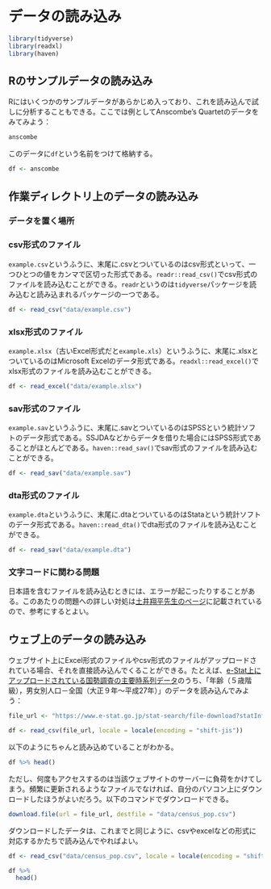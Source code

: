 # データの読み込み {#import}

```r
library(tidyverse)
library(readxl)
library(haven)
```

## Rのサンプルデータの読み込み

Rにはいくつかのサンプルデータがあらかじめ入っており、これを読み込んで試しに分析することもできる。ここでは例としてAnscombe's Quartetのデータをみてみよう：

```r
anscombe
```

このデータに`df`という名前をつけて格納する。

```r
df <- anscombe
```

## 作業ディレクトリ上のデータの読み込み

### データを置く場所

### csv形式のファイル

`example.csv`というふうに、末尾に.csvとついているのはcsv形式といって、一つひとつの値をカンマで区切った形式である。`readr::read_csv()`でcsv形式のファイルを読み込むことができる。`readr`というのは`tidyverse`パッケージを読み込むと読み込まれるパッケージの一つである。

```r
df <- read_csv("data/example.csv")
```

### xlsx形式のファイル

`example.xlsx`（古いExcel形式だと`example.xls`）というふうに、末尾に.xlsxとついているのはMicrosoft Excelのデータ形式である。`readxl::read_excel()`でxlsx形式のファイルを読み込むことができる。

```r
df <- read_excel("data/example.xlsx")
```

### sav形式のファイル

`example.sav`というふうに、末尾に.savとついているのはSPSSという統計ソフトのデータ形式である。SSJDAなどからデータを借りた場合にはSPSS形式であることがほとんどである。`haven::read_sav()`でsav形式のファイルを読み込むことができる。

```r
df <- read_sav("data/example.sav")
```

### dta形式のファイル

`example.dta`というふうに、末尾に.dtaとついているのはStataという統計ソフトのデータ形式である。`haven::read_dta()`でdta形式のファイルを読み込むことができる。

```r
df <- read_sav("data/example.dta")
```

### 文字コードに関わる問題

日本語を含むファイルを読み込むときには、エラーが起こったりすることがある。このあたりの問題への詳しい対処は[土井翔平先生のページ](https://shohei-doi.github.io/quant_polisci/encoding-r.html)に記載されているので、参考にするとよい。

## ウェブ上のデータの読み込み

ウェブサイト上にExcel形式のファイルやcsv形式のファイルがアップロードされている場合、それを直接読み込んでくることができる。たとえば、[e-Stat上にアップロードされている国勢調査の主要時系列データ](https://www.e-stat.go.jp/stat-search/files?page=1&layout=datalist&toukei=00200521&tstat=000001011777&cycle=0&tclass1=000001094741&result_page=1&tclass2val=0)のうち、「年齢（５歳階級），男女別人口－全国（大正９年～平成27年）」のデータを読み込んでみよう：

```r
file_url <- "https://www.e-stat.go.jp/stat-search/file-download?statInfId=000031524030&fileKind=1"

df <- read_csv(file_url, locale = locale(encoding = "shift-jis"))
```

以下のようにちゃんと読み込めていることがわかる。

```r
df %>% head()
```

ただし、何度もアクセスするのは当該ウェブサイトのサーバーに負荷をかけてしまう。頻繁に更新されるようなファイルでなければ、自分のパソコン上にダウンロードしたほうがよいだろう。以下のコマンドでダウンロードできる。

```r
download.file(url = file_url, destfile = "data/census_pop.csv")
```

ダウンロードしたデータは、これまでと同じように、csvやexcelなどの形式に対応するかたちで読み込んでやればよい。

```r
df <- read_csv("data/census_pop.csv", locale = locale(encoding = "shift-jis"))

df %>% 
  head()
```
